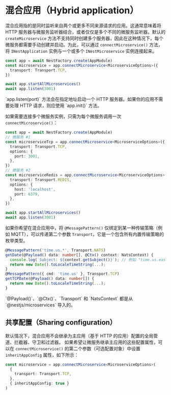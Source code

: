 # 混合应用（Hybrid application）

混合应用指的是同时监听来自两个或更多不同来源请求的应用。这通常意味着将 HTTP 服务器与微服务监听器结合，或者仅仅是多个不同的微服务监听器。默认的 `createMicroservice` 方法不支持同时创建多个服务器，因此在这种情况下，每个微服务都需要手动创建并启动。为此，可以通过 `connectMicroservice()` 方法，将 `INestApplication` 实例与一个或多个 `INestMicroservice` 实例连接起来。

```ts
const app = await NestFactory.create(AppModule)
const microservice = app.connectMicroservice<MicroserviceOptions>({
  transport: Transport.TCP,
})

await app.startAllMicroservices()
await app.listen(3001)
```

<CalloutInfo>
  `app.listen(port)` 方法会在指定地址启动一个 HTTP 服务器。如果你的应用不需要处理 HTTP
  请求，则应使用 `app.init()` 方法。
</CalloutInfo>

如果需要连接多个微服务实例，只需为每个微服务调用一次 `connectMicroservice()`：

```ts
const app = await NestFactory.create(AppModule)
// 微服务 #1
const microserviceTcp = app.connectMicroservice<MicroserviceOptions>({
  transport: Transport.TCP,
  options: {
    port: 3001,
  },
})
// 微服务 #2
const microserviceRedis = app.connectMicroservice<MicroserviceOptions>({
  transport: Transport.REDIS,
  options: {
    host: 'localhost',
    port: 6379,
  },
})

await app.startAllMicroservices()
await app.listen(3001)
```

如果你希望在混合应用中，将 `@MessagePattern()` 仅绑定到某一种传输策略（例如 MQTT），可以传递第二个参数 `Transport`，它是一个包含所有内置传输策略的枚举类型。

```ts
@MessagePattern('time.us.*', Transport.NATS)
getDate(@Payload() data: number[], @Ctx() context: NatsContext) {
  console.log(`Subject: ${context.getSubject()}`); // 例如 "time.us.east"
  return new Date().toLocaleTimeString(...);
}
@MessagePattern({ cmd: 'time.us' }, Transport.TCP)
getTCPDate(@Payload() data: number[]) {
  return new Date().toLocaleTimeString(...);
}
```

<CalloutInfo>
  `@Payload()`、`@Ctx()`、`Transport` 和 `NatsContext` 都是从 `@nestjs/microservices` 导入的。
</CalloutInfo>

## 共享配置（Sharing configuration）

默认情况下，混合应用不会继承为主应用（基于 HTTP 的应用）配置的全局管道、拦截器、守卫和过滤器。
如果希望让微服务继承主应用的这些配置属性，可以在 `connectMicroservice()` 的第二个参数（可选配置对象）中设置 `inheritAppConfig` 属性，如下所示：

```ts
const microservice = app.connectMicroservice<MicroserviceOptions>(
  {
    transport: Transport.TCP,
  },
  { inheritAppConfig: true }
)
```
